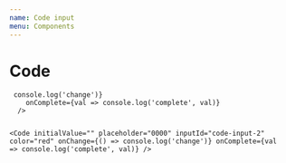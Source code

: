 ```yaml
---
name: Code input
menu: Components
---
```



# Code

<Playground>
  <Code
    initialValue="1337"
    mb={2}
    inputId="code-input"
    onChange={() => console.log('change')}
    onComplete={val => console.log('complete', val)}
  />


  <Code
    initialValue=""
    placeholder="0000"
    inputId="code-input-2"
    color="red"
    onChange={() => console.log('change')}
    onComplete={val => console.log('complete', val)}
  />
</Playground>


